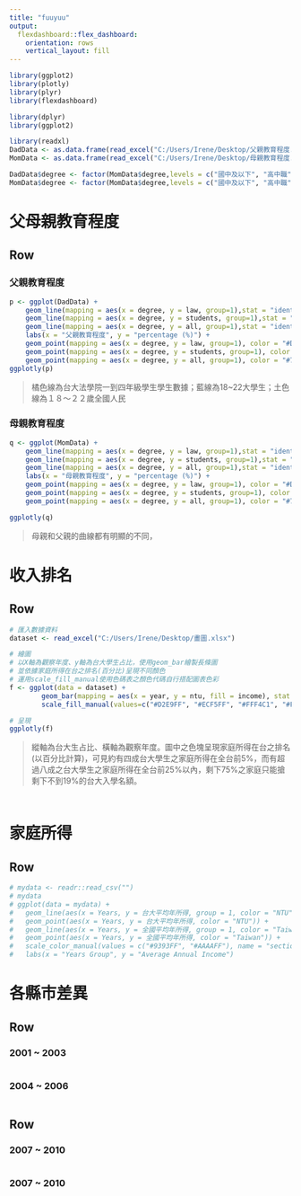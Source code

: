 ```yaml
---
title: "fuuyuu"
output: 
  flexdashboard::flex_dashboard:
    orientation: rows
    vertical_layout: fill
---
```




```r
library(ggplot2)
library(plotly)
library(plyr)
library(flexdashboard)

library(dplyr)
library(ggplot2)

library(readxl)
DadData <- as.data.frame(read_excel("C:/Users/Irene/Desktop/父親教育程度.xlsx"))
MomData <- as.data.frame(read_excel("C:/Users/Irene/Desktop/母親教育程度.xlsx"))

DadData$degree <- factor(MomData$degree,levels = c("國中及以下", "高中職","專科", "大學","碩士","博士") , ordered = T)
MomData$degree <- factor(MomData$degree,levels = c("國中及以下", "高中職","專科", "大學","碩士","博士") ,ordered = T)
```

父母親教育程度
=======================================================================

Row
-----------------------------------------------------------------------

### 父親教育程度

```r
p <- ggplot(DadData) +
    geom_line(mapping = aes(x = degree, y = law, group=1),stat = "identity", color="#EA7500", size=1) +
    geom_line(mapping = aes(x = degree, y = students, group=1),stat = "identity", color="#66B3FF", size=1) +
    geom_line(mapping = aes(x = degree, y = all, group=1),stat = "identity", color="#AE8F00", size=1) +
    labs(x = "父親教育程度", y = "percentage (%)") +
    geom_point(mapping = aes(x = degree, y = law, group=1), color = "#D26900") +
    geom_point(mapping = aes(x = degree, y = students, group=1), color = "#0080FF") +
    geom_point(mapping = aes(x = degree, y = all, group=1), color = "#796400")
ggplotly(p)
```
> 橘色線為台大法學院一到四年級學生學生數據；藍線為18~22大學生；土色線為１８～２２歲全國人民

### 母親教育程度

```r
q <- ggplot(MomData) +
    geom_line(mapping = aes(x = degree, y = law, group=1),stat = "identity", color="#EA7500", size=1) +
    geom_line(mapping = aes(x = degree, y = students, group=1),stat = "identity", color="#66B3FF", size=1) +
    geom_line(mapping = aes(x = degree, y = all, group=1),stat = "identity", color="#AE8F00", size=1) +
    labs(x = "母親教育程度", y = "percentage (%)") +
    geom_point(mapping = aes(x = degree, y = law, group=1), color = "#D26900") +
    geom_point(mapping = aes(x = degree, y = students, group=1), color = "#0080FF") +
    geom_point(mapping = aes(x = degree, y = all, group=1), color = "#796400")

ggplotly(q)
```
> 母親和父親的曲線都有明顯的不同，

收入排名
=====================================     
   
Row 
-------------------------------------
```r
# 匯入數據資料
dataset <- read_excel("C:/Users/Irene/Desktop/畫圖.xlsx")

# 繪圖
# 以X軸為觀察年度、y軸為台大學生占比，使用geom_bar繪製長條圖
# 並依據家庭所得在台之排名(百分比)呈現不同顏色
# 運用scale_fill_manual使用色碼表之顏色代碼自行搭配圖表色彩
f <- ggplot(data = dataset) +
        geom_bar(mapping = aes(x = year, y = ntu, fill = income), stat = "identity")+
        scale_fill_manual(values=c("#D2E9FF", "#ECF5FF", "#FFF4C1", "#FFE66F", "#FFD306"))

# 呈現
ggplotly(f)
```
> 縱軸為台大生占比、橫軸為觀察年度。圖中之色塊呈現家庭所得在台之排名(以百分比計算)，可見約有四成台大學生之家庭所得在全台前5%，而有超過八成之台大學生之家庭所得在全台前25%以內，剩下75%之家庭只能搶剩下不到19%的台大入學名額。

###

```r
```


家庭所得
=====================================     
   
Row 
-------------------------------------
```r
# mydata <- readr::read_csv("")
# mydata
# ggplot(data = mydata) +
#   geom_line(aes(x = Years, y = 台大平均年所得, group = 1, color = "NTU")) +
#   geom_point(aes(x = Years, y = 台大平均年所得, color = "NTU")) + 
#   geom_line(aes(x = Years, y = 全國平均年所得, group = 1, color = "Taiwan")) +
#   geom_point(aes(x = Years, y = 全國平均年所得, color = "Taiwan")) +
#   scale_color_manual(values = c("#9393FF", "#AAAAFF"), name = "section") +
#   labs(x = "Years Group", y = "Average Annual Income")
```


各縣市差異
=====================================     
   
Row
-------------------------------------
    
### 2001 ~ 2003

    
```r
```


### 2004 ~ 2006
    
```r
``` 

Row
-------------------------------------
    
### 2007 ~ 2010
    
```r
```
    
### 2007 ~ 2010

```r
```
